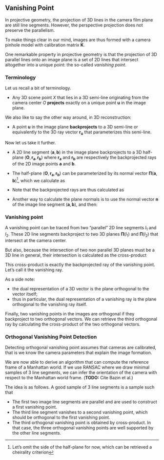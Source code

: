 ## Vanishing Point

In projective geometry, the projection of 3D lines in the camera film plane are
still line segments. However, the perspective projection does not preserve the
parallelism.

To make things clear in our mind, images are thus formed with a camera pinhole
model with calibration matrix $\mathbf{K}$.

One remarkable property in projective geometry is that the projection of 3D
parallel lines onto an image plane is a set of 2D lines that intersect
altogether into a unique point: the so-called *vanishing point*.

### Terminology

Let us recall a bit of terminology.

- Any 3D scene point $X$ that lies in a 3D semi-line originating from the camera
  center $O$ **projects** exactly on a unique point $\mathbf{u}$ in the image
  plane.

We also like to say the other way around, in 3D reconstruction:

- A point $\mathbf{u}$ in the image plane **backprojects** to a 3D semi-line or
  equivalently to the 3D ray vector $\mathbf{r}_\mathbf{u}$ that parameterizes
  this semi-line.

Now let us take it further.

- A 2D line segment $(\mathbf{a}, \mathbf{b})$ in the image plane backprojects to
  a 3D half-plane $(\mathbf{O}, \mathbf{r}_\mathbf{a}, \mathbf{r}_\mathbf{b})$
  where $\mathbf{r}_\mathbf{a}$ and $\mathbf{r}_\mathbf{b}$ are respectively the
  backprojected rays of the 2D image points $\mathbf{a}$ and $\mathbf{b}$.

- The half-plane $(\mathbf{O}, \mathbf{r}_\mathbf{a}, \mathbf{r}_\mathbf{b})$
  can be parameterized by its normal vector $\mathbf{\Pi}(\mathbf{a},
  \mathbf{b})$^[Let's omit the side of the half-plane for now, which can be
  retrieved a cheirality criterion], which we calculate as

  \begin{equation}
  \mathbf{\Pi}(\mathbf{a}, \mathbf{b}) =
    \mathbf{r}_\mathbf{a} \times \mathbf{r}_\mathbf{b}.
  \end{equation}

- Note that the backprojected rays are thus calculated as

  \begin{align*}
    \mathbf{r}_\mathbf{a} &= \mathbf{K}^{-1} \mathbf{a} \\
    %
    \mathbf{r}_\mathbf{b} &= \mathbf{K}^{-1} \mathbf{b}.
  \end{align*}

- Another way to calculate the plane normals is to use the normal vector
  $\mathbf{n}$ of the image line segment $(\mathbf{a}, \mathbf{b})$, and then:

  \begin{equation}
  \mathbf{\Pi}(\mathbf{a}, \mathbf{b}) =
    \mathbf{K}^T \mathbf{n}.
  \end{equation}

### Vanishing point

A vanishing point can be traced from two "parallel" 2D line segments $l_1$ and
$l_2$. These 2D line segments backproject to two 3D planes $\mathbf{\Pi}(l_1)$
and $\mathbf{\Pi}(l_2)$ that intersect at the camera center.

But also, because the intersection of two non parallel 3D planes must be a 3D
line in general, their intersection is calculated as the cross-product

  \begin{equation}
    \mathbf{\Pi}(l_1) \times \mathbf{\Pi}(l_2).
  \end{equation}

This cross-product is exactly the backprojected ray of the vanishing point.
Let's call it the vanishing ray.

As a side note:

- the dual representation of a 3D vector is the plane orthogonal to the
  vector itself;
- thus in particular, the dual representation of a vanishing ray is the plane
  orthogonal to the vanishing ray itself.

Finally, two vanishing points in the images are orthogonal if they backproject to two
orthogonal vectors. We can retrieve the third orthogonal ray by calculating the
cross-product of the two orthogonal vectors.

\begin{equation}
  \mathbf{\Pi}(l_3) = \mathbf{\Pi}(l_1) \times \mathbf{\Pi}(l_2).
\end{equation}

### Orthogonal Vanishing Point Detection

Detecting orthogonal vanishing point assumes that cameras are calibrated, that
is we know the camera parameters that explain the image formation.

We are now able to derive an algorithm that can compute the reference frame of a
Manhattan world. If we use RANSAC where we draw minimal samples of 3 line
segments, we can infer the orientation of the camera with respect to the
Manhattan world frame. (**TODO:** Cite Bazin et al.)

The idea is as follows. A good sample of 3 line segments is a sample such that

- The first two image line segments are parallel and are used to construct a
  first vanishing point.
- The third line segment vanishes to a second vanishing point, which should be
  orthogonal to the first vanishing point.
- The third orthogonal vanishing point is obtained by cross-product.
In that case, the three orthogonal vanishing points are well supported by the
other line segments.
